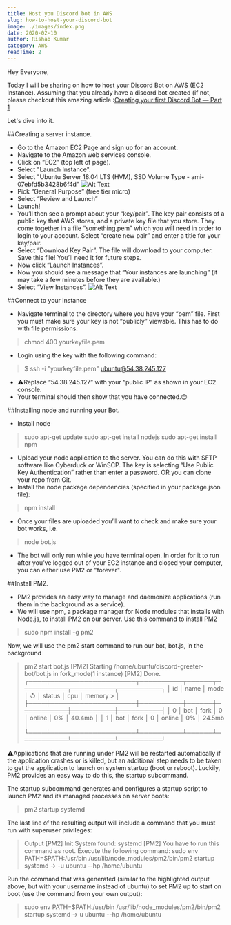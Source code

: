 ```yaml
---
title: Host you Discord bot in AWS
slug: how-to-host-your-discord-bot
image: ./images/index.png
date: 2020-02-10
author: Rishab Kumar
category: AWS
readTime: 2
---
```


Hey Everyone,

Today I will be sharing on how to host your Discord Bot on AWS (EC2 Instance).
Assuming that you already have a discord bot created (if not, please checkout this amazing article :[Creating your first Discord Bot — Part 1](https://medium.com/davao-js/2019-tutorial-creating-your-first-simple-discord-bot-47fc836a170b)

Let's dive into it.


##Creating a server instance.

- Go to the Amazon EC2 Page and sign up for an account.
- Navigate to the Amazon web services console.
- Click on “EC2” (top left of page).
- Select "Launch Instance".
- Select "Ubuntu Server 18.04 LTS (HVM), SSD Volume Type - ami-07ebfd5b3428b6f4d"
![Alt Text](https://dev-to-uploads.s3.amazonaws.com/i/5lxqot51tnr4rd3whiry.png)
- Pick “General Purpose” (free tier micro)
- Select “Review and Launch”
- Launch!
- You’ll then see a prompt about your “key/pair”. The key pair consists of a public key that AWS stores, and a private key file that you store. They come together in a file “something.pem” which you will need in order to login to your account. Select “create new pair” and enter a title for your key/pair.
- Select “Download Key Pair”. The file will download to your computer. Save this file! You’ll need it for future steps.
- Now click “Launch Instances”.
- Now you should see a message that “Your instances are launching” (it may take a few minutes before they are available.)
- Select “View Instances”.
![Alt Text](https://dev-to-uploads.s3.amazonaws.com/i/8k7hjrfpjzvwg6ezo2te.png)



##Connect to your instance

- Navigate terminal to the directory where you have your “pem” file. First you must make sure your key is not “publicly” viewable. This has to do with file permissions.
> chmod 400 yourkeyfile.pem

- Login using the key with the following command:
> $ ssh -i "yourkeyfile.pem" ubuntu@54.38.245.127

- ⚠️Replace “54.38.245.127” with your “public IP” as shown in your EC2 console.
- Your terminal should then show that you have connected.😊


##Installing node and running your Bot.

- Install node
> sudo apt-get update
> sudo apt-get install nodejs
> sudo apt-get install npm

- Upload your node application to the server. You can do this with SFTP software like Cyberduck or WinSCP. The key is selecting “Use Public Key Authentication” rather than enter a password. OR you can clone your repo from Git.
- Install the node package dependencies (specified in your package.json file):
> npm install
- Once your files are uploaded you’ll want to check and make sure your bot works, i.e.
> node bot.js
- The bot will only run while you have terminal open. In order for it to run after you’ve logged out of your EC2 instance and closed your computer, you can either use PM2 or "forever".


##Install PM2.
- PM2 provides an easy way to manage and daemonize applications (run them in the background as a service).
- We will use npm, a package manager for Node modules that installs with Node.js, to install PM2 on our server. Use this command to install PM2

> sudo npm install -g pm2

Now, we will use the pm2 start command to run our bot, bot.js, in the background

> pm2 start bot.js
> [PM2] Starting /home/ubuntu/discord-greeter-bot/bot.js in fork_mode(1 instance)
> [PM2] Done.
> ┌────┬────────────────────┬──────────┬──────┬───────────┬──────────┬──────────┐
> │ id │ name               │ mode     │ ↺    │ status    │ cpu      │ memory   > │
> ├────┼────────────────────┼──────────┼──────┼───────────┼──────────┼──────────┤
> │ 0  │ bot                │ fork     │ 0    │ online    │ 0%       │ 40.4mb   │
> │ 1  │ bot                │ fork     │ 0    │ online    │ 0%       │ 24.5mb   │
> └────┴────────────────────┴──────────┴──────┴───────────┴──────────┴──────────┘

⚠️Applications that are running under PM2 will be restarted automatically if the application crashes or is killed, but an additional step needs to be taken to get the application to launch on system startup (boot or reboot). Luckily, PM2 provides an easy way to do this, the startup subcommand.

The startup subcommand generates and configures a startup script to launch PM2 and its managed processes on server boots:
> pm2 startup systemd

The last line of the resulting output will include a command that you must run with superuser privileges:
> Output
> [PM2] Init System found: systemd
> [PM2] You have to run this command as root. Execute the following command:
> sudo env PATH=$PATH:/usr/bin /usr/lib/node_modules/pm2/bin/pm2 startup systemd -> -u ubuntu --hp /home/ubuntu

Run the command that was generated (similar to the highlighted output above, but with your username instead of ubuntu) to set PM2 up to start on boot (use the command from your own output):
> sudo env PATH=$PATH:/usr/bin /usr/lib/node_modules/pm2/bin/pm2 startup systemd -> u ubuntu --hp /home/ubuntu
